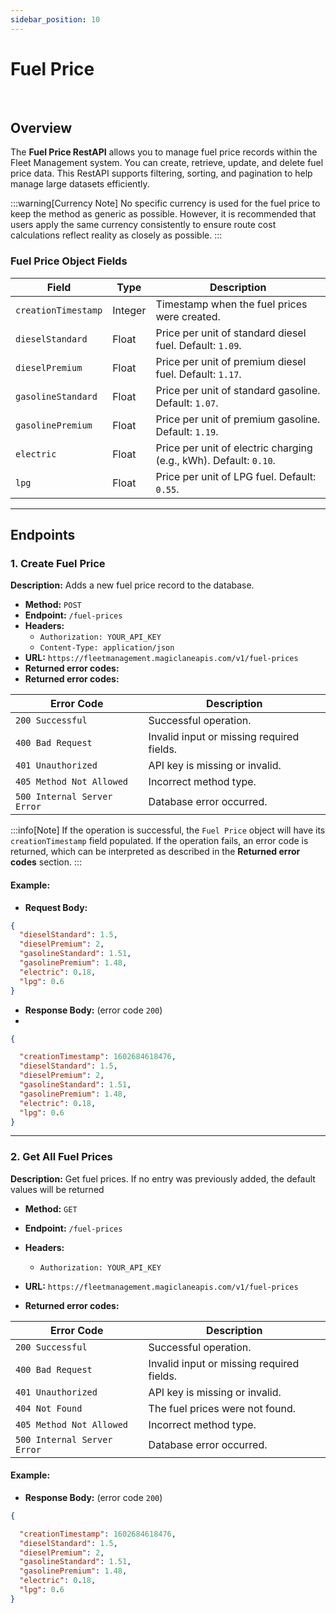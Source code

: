 ---
sidebar_position: 10
---


# Fuel Price

<ReadingTime/>
<br/>

## Overview

The **Fuel Price RestAPI** allows you to manage fuel price records within the Fleet Management system. You can create, retrieve, update, and delete fuel price data. This RestAPI supports filtering, sorting, and pagination to help manage large datasets efficiently.

:::warning[Currency Note]
No specific currency is used for the fuel price to keep the method as generic as possible. However, it is recommended that users apply the same currency consistently to ensure route cost calculations reflect reality as closely as possible.
:::
### Fuel Price Object Fields

<table>
  <thead>
    <tr>
      <th>Field</th>
      <th>Type</th>
      <th>Description</th>
    </tr>
  </thead>
  <tbody>
    <tr>
      <td><code>creationTimestamp</code></td>
      <td>Integer</td>
      <td>Timestamp when the fuel prices were created.</td>
    </tr>
    <tr>
      <td><code>dieselStandard</code></td>
      <td>Float</td>
      <td>Price per unit of standard diesel fuel. Default: <code>1.09</code>.</td>
    </tr>
    <tr>
      <td><code>dieselPremium</code></td>
      <td>Float</td>
      <td>Price per unit of premium diesel fuel. Default: <code>1.17</code>.</td>
    </tr>
    <tr>
      <td><code>gasolineStandard</code></td>
      <td>Float</td>
      <td>Price per unit of standard gasoline. Default: <code>1.07</code>.</td>
    </tr>
    <tr>
      <td><code>gasolinePremium</code></td>
      <td>Float</td>
      <td>Price per unit of premium gasoline. Default: <code>1.19</code>.</td>
    </tr>
    <tr>
      <td><code>electric</code></td>
      <td>Float</td>
      <td>Price per unit of electric charging (e.g., kWh). Default: <code>0.10</code>.</td>
    </tr>
    <tr>
      <td><code>lpg</code></td>
      <td>Float</td>
      <td>Price per unit of LPG fuel. Default: <code>0.55</code>.</td>
    </tr>
  </tbody>
</table>

---

## Endpoints

### 1. Create Fuel Price

**Description:** Adds a new fuel price record to the database.

- **Method:** `POST`
- **Endpoint:** `/fuel-prices`
- **Headers:**
  - `Authorization: YOUR_API_KEY`
  - `Content-Type: application/json`
- **URL:** `https://fleetmanagement.magiclaneapis.com/v1/fuel-prices`
- **Returned error codes:**
- **Returned error codes:**
<table style={{ width: "100%", borderCollapse: "collapse" }}>
  <thead>
    <tr style={{ backgroundColor: "#f5f5f5" }}>
      <th style={{ padding: "12px", borderBottom: "2px solid #ddd" }}>Error Code</th>
      <th style={{ padding: "12px", borderBottom: "2px solid #ddd" }}>Description</th>
    </tr>
  </thead>
  <tbody>
    <tr>
      <td style={{ padding: "12px", borderBottom: "1px solid #eee" }}><code>200 Successful</code></td>
      <td style={{ padding: "12px", borderBottom: "1px solid #eee" }}>Successful operation.</td>
    </tr>
	<tr>
      <td style={{ padding: "12px", borderBottom: "1px solid #eee" }}><code>400 Bad Request</code></td>
      <td style={{ padding: "12px", borderBottom: "1px solid #eee" }}>Invalid input or missing required fields.</td>
    </tr>
    <tr>
      <td style={{ padding: "12px", borderBottom: "1px solid #eee" }}><code>401 Unauthorized</code></td>
      <td style={{ padding: "12px", borderBottom: "1px solid #eee" }}>API key is missing or invalid.</td>
    </tr>
    <tr>
      <td style={{ padding: "12px", borderBottom: "1px solid #eee" }}><code>405 Method Not Allowed</code></td>
      <td style={{ padding: "12px", borderBottom: "1px solid #eee" }}>Incorrect method type.</td>
    </tr>
    <tr>
      <td style={{ whiteSpace: 'nowrap', padding: "12px" }}><code>500 Internal Server Error</code></td>
      <td style={{ padding: "12px" }}>Database error occurred.</td>
    </tr>
  </tbody>
</table>

:::info[Note]
 If the operation is successful, the `Fuel Price` object will have its `creationTimestamp` field populated. If the operation fails, an error code is returned, which can be interpreted as described in the **Returned error codes** section.
:::

#### Example:

- **Request Body:**

```json
{
  "dieselStandard": 1.5,
  "dieselPremium": 2,
  "gasolineStandard": 1.51,
  "gasolinePremium": 1.48,
  "electric": 0.18,
  "lpg": 0.6
}
```
- **Response Body:** (error code `200`)
- 
```json
{

  "creationTimestamp": 1602684618476,
  "dieselStandard": 1.5,
  "dieselPremium": 2,
  "gasolineStandard": 1.51,
  "gasolinePremium": 1.48,
  "electric": 0.18,
  "lpg": 0.6
}

```
---

### 2. Get All Fuel Prices

**Description:** Get fuel prices. If no entry was previously added, the default values will be returned

- **Method:** `GET`
- **Endpoint:** `/fuel-prices`
- **Headers:**
  - `Authorization: YOUR_API_KEY`
- **URL:** `https://fleetmanagement.magiclaneapis.com/v1/fuel-prices`

- **Returned error codes:**
<table style={{ width: "100%", borderCollapse: "collapse" }}>
  <thead>
    <tr style={{ backgroundColor: "#f5f5f5" }}>
      <th style={{ padding: "12px", borderBottom: "2px solid #ddd" }}>Error Code</th>
      <th style={{ padding: "12px", borderBottom: "2px solid #ddd" }}>Description</th>
    </tr>
  </thead>
  <tbody>
    <tr>
      <td style={{ padding: "12px", borderBottom: "1px solid #eee" }}><code>200 Successful</code></td>
      <td style={{ padding: "12px", borderBottom: "1px solid #eee" }}>Successful operation.</td>
    </tr>
	<tr>
      <td style={{ padding: "12px", borderBottom: "1px solid #eee" }}><code>400 Bad Request</code></td>
      <td style={{ padding: "12px", borderBottom: "1px solid #eee" }}>Invalid input or missing required fields.</td>
    </tr>
    <tr>
      <td style={{ padding: "12px", borderBottom: "1px solid #eee" }}><code>401 Unauthorized</code></td>
      <td style={{ padding: "12px", borderBottom: "1px solid #eee" }}>API key is missing or invalid.</td>
    </tr>
	<tr>
      <td style={{ padding: "12px", borderBottom: "1px solid #eee" }}><code>404 Not Found</code></td>
      <td style={{ padding: "12px", borderBottom: "1px solid #eee" }}>The fuel prices were not found.</td>
    </tr>
    <tr>
      <td style={{ padding: "12px", borderBottom: "1px solid #eee" }}><code>405 Method Not Allowed</code></td>
      <td style={{ padding: "12px", borderBottom: "1px solid #eee" }}>Incorrect method type.</td>
    </tr>
    <tr>
      <td style={{ whiteSpace: 'nowrap', padding: "12px" }}><code>500 Internal Server Error</code></td>
      <td style={{ padding: "12px" }}>Database error occurred.</td>
    </tr>
  </tbody>
</table>

#### Example:

- **Response Body:** (error code `200`)

```json
{

  "creationTimestamp": 1602684618476,
  "dieselStandard": 1.5,
  "dieselPremium": 2,
  "gasolineStandard": 1.51,
  "gasolinePremium": 1.48,
  "electric": 0.18,
  "lpg": 0.6
}

```
